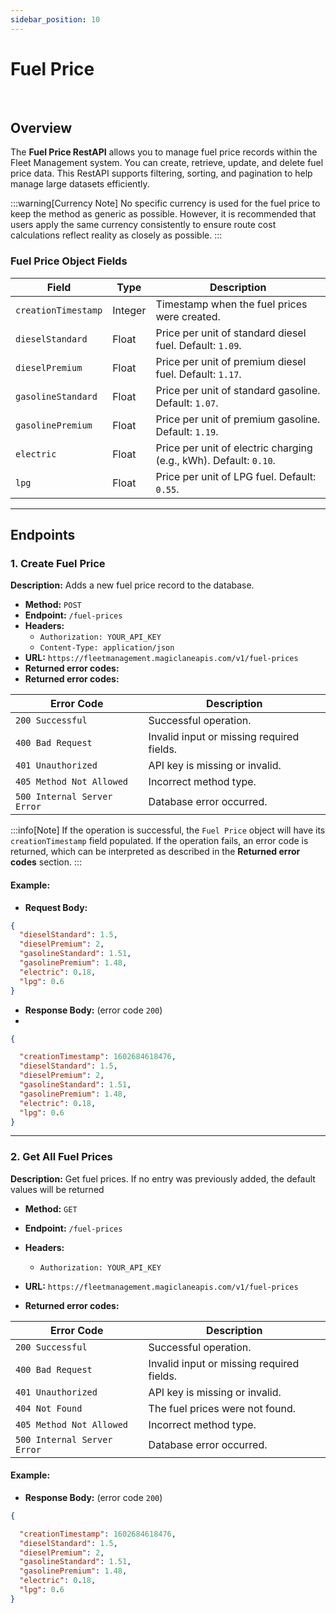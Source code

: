 ---
sidebar_position: 10
---


# Fuel Price

<ReadingTime/>
<br/>

## Overview

The **Fuel Price RestAPI** allows you to manage fuel price records within the Fleet Management system. You can create, retrieve, update, and delete fuel price data. This RestAPI supports filtering, sorting, and pagination to help manage large datasets efficiently.

:::warning[Currency Note]
No specific currency is used for the fuel price to keep the method as generic as possible. However, it is recommended that users apply the same currency consistently to ensure route cost calculations reflect reality as closely as possible.
:::
### Fuel Price Object Fields

<table>
  <thead>
    <tr>
      <th>Field</th>
      <th>Type</th>
      <th>Description</th>
    </tr>
  </thead>
  <tbody>
    <tr>
      <td><code>creationTimestamp</code></td>
      <td>Integer</td>
      <td>Timestamp when the fuel prices were created.</td>
    </tr>
    <tr>
      <td><code>dieselStandard</code></td>
      <td>Float</td>
      <td>Price per unit of standard diesel fuel. Default: <code>1.09</code>.</td>
    </tr>
    <tr>
      <td><code>dieselPremium</code></td>
      <td>Float</td>
      <td>Price per unit of premium diesel fuel. Default: <code>1.17</code>.</td>
    </tr>
    <tr>
      <td><code>gasolineStandard</code></td>
      <td>Float</td>
      <td>Price per unit of standard gasoline. Default: <code>1.07</code>.</td>
    </tr>
    <tr>
      <td><code>gasolinePremium</code></td>
      <td>Float</td>
      <td>Price per unit of premium gasoline. Default: <code>1.19</code>.</td>
    </tr>
    <tr>
      <td><code>electric</code></td>
      <td>Float</td>
      <td>Price per unit of electric charging (e.g., kWh). Default: <code>0.10</code>.</td>
    </tr>
    <tr>
      <td><code>lpg</code></td>
      <td>Float</td>
      <td>Price per unit of LPG fuel. Default: <code>0.55</code>.</td>
    </tr>
  </tbody>
</table>

---

## Endpoints

### 1. Create Fuel Price

**Description:** Adds a new fuel price record to the database.

- **Method:** `POST`
- **Endpoint:** `/fuel-prices`
- **Headers:**
  - `Authorization: YOUR_API_KEY`
  - `Content-Type: application/json`
- **URL:** `https://fleetmanagement.magiclaneapis.com/v1/fuel-prices`
- **Returned error codes:**
- **Returned error codes:**
<table style={{ width: "100%", borderCollapse: "collapse" }}>
  <thead>
    <tr style={{ backgroundColor: "#f5f5f5" }}>
      <th style={{ padding: "12px", borderBottom: "2px solid #ddd" }}>Error Code</th>
      <th style={{ padding: "12px", borderBottom: "2px solid #ddd" }}>Description</th>
    </tr>
  </thead>
  <tbody>
    <tr>
      <td style={{ padding: "12px", borderBottom: "1px solid #eee" }}><code>200 Successful</code></td>
      <td style={{ padding: "12px", borderBottom: "1px solid #eee" }}>Successful operation.</td>
    </tr>
	<tr>
      <td style={{ padding: "12px", borderBottom: "1px solid #eee" }}><code>400 Bad Request</code></td>
      <td style={{ padding: "12px", borderBottom: "1px solid #eee" }}>Invalid input or missing required fields.</td>
    </tr>
    <tr>
      <td style={{ padding: "12px", borderBottom: "1px solid #eee" }}><code>401 Unauthorized</code></td>
      <td style={{ padding: "12px", borderBottom: "1px solid #eee" }}>API key is missing or invalid.</td>
    </tr>
    <tr>
      <td style={{ padding: "12px", borderBottom: "1px solid #eee" }}><code>405 Method Not Allowed</code></td>
      <td style={{ padding: "12px", borderBottom: "1px solid #eee" }}>Incorrect method type.</td>
    </tr>
    <tr>
      <td style={{ whiteSpace: 'nowrap', padding: "12px" }}><code>500 Internal Server Error</code></td>
      <td style={{ padding: "12px" }}>Database error occurred.</td>
    </tr>
  </tbody>
</table>

:::info[Note]
 If the operation is successful, the `Fuel Price` object will have its `creationTimestamp` field populated. If the operation fails, an error code is returned, which can be interpreted as described in the **Returned error codes** section.
:::

#### Example:

- **Request Body:**

```json
{
  "dieselStandard": 1.5,
  "dieselPremium": 2,
  "gasolineStandard": 1.51,
  "gasolinePremium": 1.48,
  "electric": 0.18,
  "lpg": 0.6
}
```
- **Response Body:** (error code `200`)
- 
```json
{

  "creationTimestamp": 1602684618476,
  "dieselStandard": 1.5,
  "dieselPremium": 2,
  "gasolineStandard": 1.51,
  "gasolinePremium": 1.48,
  "electric": 0.18,
  "lpg": 0.6
}

```
---

### 2. Get All Fuel Prices

**Description:** Get fuel prices. If no entry was previously added, the default values will be returned

- **Method:** `GET`
- **Endpoint:** `/fuel-prices`
- **Headers:**
  - `Authorization: YOUR_API_KEY`
- **URL:** `https://fleetmanagement.magiclaneapis.com/v1/fuel-prices`

- **Returned error codes:**
<table style={{ width: "100%", borderCollapse: "collapse" }}>
  <thead>
    <tr style={{ backgroundColor: "#f5f5f5" }}>
      <th style={{ padding: "12px", borderBottom: "2px solid #ddd" }}>Error Code</th>
      <th style={{ padding: "12px", borderBottom: "2px solid #ddd" }}>Description</th>
    </tr>
  </thead>
  <tbody>
    <tr>
      <td style={{ padding: "12px", borderBottom: "1px solid #eee" }}><code>200 Successful</code></td>
      <td style={{ padding: "12px", borderBottom: "1px solid #eee" }}>Successful operation.</td>
    </tr>
	<tr>
      <td style={{ padding: "12px", borderBottom: "1px solid #eee" }}><code>400 Bad Request</code></td>
      <td style={{ padding: "12px", borderBottom: "1px solid #eee" }}>Invalid input or missing required fields.</td>
    </tr>
    <tr>
      <td style={{ padding: "12px", borderBottom: "1px solid #eee" }}><code>401 Unauthorized</code></td>
      <td style={{ padding: "12px", borderBottom: "1px solid #eee" }}>API key is missing or invalid.</td>
    </tr>
	<tr>
      <td style={{ padding: "12px", borderBottom: "1px solid #eee" }}><code>404 Not Found</code></td>
      <td style={{ padding: "12px", borderBottom: "1px solid #eee" }}>The fuel prices were not found.</td>
    </tr>
    <tr>
      <td style={{ padding: "12px", borderBottom: "1px solid #eee" }}><code>405 Method Not Allowed</code></td>
      <td style={{ padding: "12px", borderBottom: "1px solid #eee" }}>Incorrect method type.</td>
    </tr>
    <tr>
      <td style={{ whiteSpace: 'nowrap', padding: "12px" }}><code>500 Internal Server Error</code></td>
      <td style={{ padding: "12px" }}>Database error occurred.</td>
    </tr>
  </tbody>
</table>

#### Example:

- **Response Body:** (error code `200`)

```json
{

  "creationTimestamp": 1602684618476,
  "dieselStandard": 1.5,
  "dieselPremium": 2,
  "gasolineStandard": 1.51,
  "gasolinePremium": 1.48,
  "electric": 0.18,
  "lpg": 0.6
}

```
